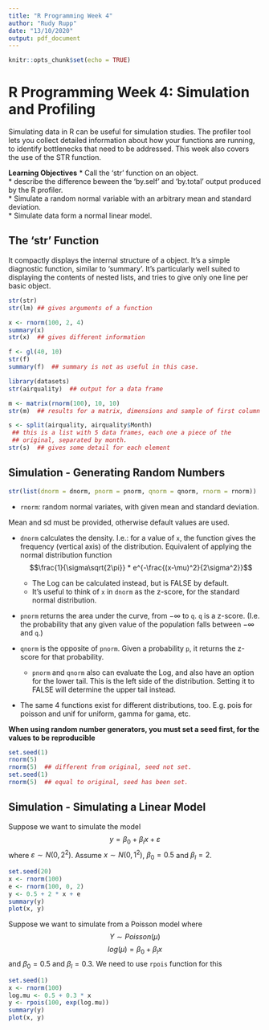 ```yaml
---
title: "R Programming Week 4"
author: "Rudy Rupp"
date: "13/10/2020"
output: pdf_document
---
```


```r
knitr::opts_chunk$set(echo = TRUE)
```

# R Programming Week 4: Simulation and Profiling  
Simulating data in R can be useful for simulation studies. The profiler tool lets you collect detailed information about how your functions are running, to identify bottlenecks that need to be addressed. This week also covers the use of the STR function. 

**Learning Objectives**
 * Call the 'str' function on an object.  
 * describe the difference beween the 'by.self' and 'by.total' output produced by the R profiler.  
 * Simulate a random normal variable with an arbitrary mean and standard deviation.  
 * Simulate data form a normal linear model.  
 
## The 'str' Function  
It compactly displays the internal structure of a object. It's a simple diagnostic function, similar to 'summary'. It's particularly well suited to displaying the contents of nested lists, and tries to give only one line per basic object.
```r
str(str)
str(lm) ## gives arguments of a function

x <- rnorm(100, 2, 4)
summary(x)
str(x)  ## gives different information

f <- gl(40, 10)
str(f)
summary(f)  ## summary is not as useful in this case.

library(datasets)
str(airquality)  ## output for a data frame

m <- matrix(rnorm(100), 10, 10)
str(m)  ## results for a matrix, dimensions and sample of first column

s <- split(airquality, airquality$Month)
 ## this is a list with 5 data frames, each one a piece of the 
 ## original, separated by month.
str(s)  ## gives some detail for each element
```  

## Simulation - Generating Random Numbers  
```r
str(list(dnorm = dnorm, pnorm = pnorm, qnorm = qnorm, rnorm = rnorm))
```  

 * `rnorm`: random normal variates, with given mean and standard deviation.   


Mean and sd must be provided, otherwise default values are used.  

 * `dnorm` calculates the density. I.e.: for a value of `x`, the function gives the frequency (vertical axis) of the distribution. Equivalent of applying the normal distribution function  
 $$\frac{1}{\sigma\sqrt{2\pi}} * e^{-\frac{(x-\mu)^2}{2\sigma^2}}$$ 
 
     * The Log can be calculated instead, but is FALSE by default. 
     * It's useful to think of `x` in `dnorm` as the z-score, for the standard normal distribution. 
  * `pnorm` returns the area under the curve, from $-\infty$ to `q`. `q` is a z-score. (I.e. the probability that any given value of the population falls between $-\infty$ and `q`.)  
  * `qnorm` is the opposite of `pnorm`. Given a probability `p`, it returns the z-score for that probability.  
    * `pnorm` and `qnorm` also can evaluate the Log, and also have an option for the lower tail. This is the left side of the distribution. Setting it to FALSE will determine the upper tail instead. 
 * The same 4 functions exist for different distributions, too. E.g. pois for poisson and unif for uniform, gamma for gama, etc.
 
**When using random number generators, you must set a seed first, for the values to be reproducible**
```r
set.seed(1)
rnorm(5)
rnorm(5)  ## different from original, seed not set.
set.seed(1)
rnorm(5)  ## equal to original, seed has been set.
```  

## Simulation - Simulating a Linear Model
 Suppose we want to simulate the model
 $$y = \beta_{0} + \beta_{l} x + \varepsilon$$
 where $\varepsilon \sim N(0, 2^2)$.  Assume $x \sim N(0, 1^2)$, $\beta_{0} = 0.5$ and $\beta_{l} = 2$.
```r
set.seed(20)
x <- rnorm(100)
e <- rnorm(100, 0, 2)
y <- 0.5 + 2 * x + e
summary(y)
plot(x, y)
```  

Suppose we want to simulate from a Poisson model where
$$Y \sim Poisson(\mu)$$
$$log(\mu) = \beta_0 + \beta_l x$$
and $\beta_0 = 0.5$ and $\beta_l = 0.3$. We need to use `rpois` function for this 
```r
set.seed(1)
x <- rnorm(100)
log.mu <- 0.5 + 0.3 * x
y <- rpois(100, exp(log.mu))
summary(y)
plot(x, y)
```


